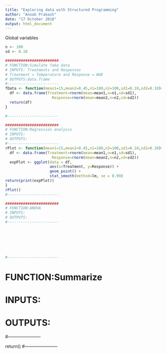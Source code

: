 ```yaml
---
title: "Exploring data with Structured Programming"
author: "Anoob Prakash"
date: "17 October 2018"
output: html_document
---
```

Global variables
```r
n <- 100
sd <- 0.10


```

```r
########################
# FUNCTION:Simulate fake data
# INPUTS: Treatments and Responses
# Treatment = Temperature and Response = WUE
# OUTPUTS:data.frame
#-----------------------
fData <- function(mean1=15,mean2=0.45,n1=100,n2=100,sd1=0.10,sd2=0.10){
  df <- data.frame(Treatment=rnorm(mean=mean1,n=n1,sd=sd1),
                     Response=rnorm(mean=mean2,n=n2,sd=sd2))
  return(df)
}

#-----------------------
```

```r
########################
# FUNCTION:Regression analysis
# INPUTS:
# OUTPUTS:
#-----------------------
rPlot <- function(mean1=15,mean2=0.45,n1=100,n2=100,sd1=0.10,sd2=0.10){
  df <- data.frame(Treatment=rnorm(mean=mean1,n=n1,sd=sd1),
                     Response=rnorm(mean=mean2,n=n2,sd=sd2))
  expPlot <- ggplot(data = df,
                    aes(x=Treatment, y=Response)) + 
                    geom_point() +
                    stat_smooth(method=lm, se = 0.99)
return(print(expPlot))
}
rPlot()
#-----------------------
```

```r
########################
# FUNCTION:ANOVA
# INPUTS:
# OUTPUTS:
#-----------------------







#-----------------------
```

########################
# FUNCTION:Summarize
# INPUTS:
# OUTPUTS:
#-----------------------






return()
#-----------------------